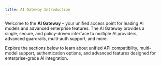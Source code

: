 ```yaml
---
title: AI Gateway Introduction
---
```


Welcome to the **AI Gateway** – your unified access point for leading AI models and advanced enterprise features. The AI Gateway provides a single, secure, and policy-driven interface to multiple AI providers, advanced guardrails, multi-auth support, and more.

Explore the sections below to learn about unified API compatibility, multi-model support, authentication options, and advanced features designed for enterprise-grade AI integration. 